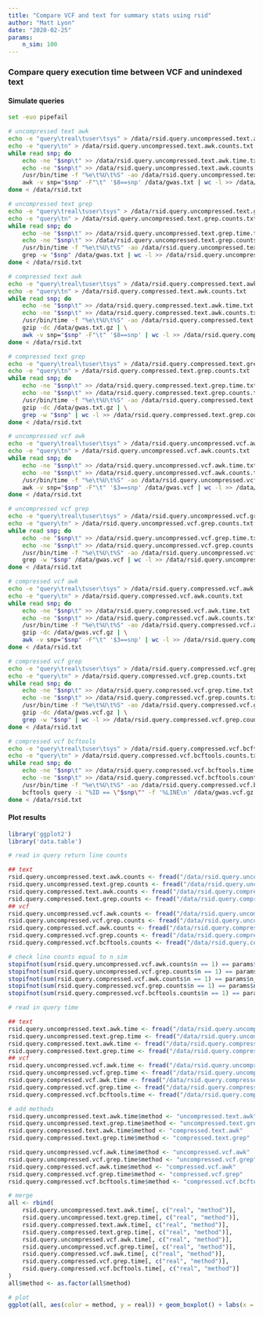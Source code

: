```yaml
---
title: "Compare VCF and text for summary stats using rsid"
author: "Matt Lyon"
date: "2020-02-25"
params:
    n_sim: 100
---
```


### Compare query execution time between VCF and unindexed text

#### Simulate queries

```bash
set -euo pipefail

# uncompressed text awk
echo -e "query\treal\tuser\tsys" > /data/rsid.query.uncompressed.text.awk.time.txt
echo -e "query\tn" > /data/rsid.query.uncompressed.text.awk.counts.txt
while read snp; do
    echo -ne "$snp\t" >> /data/rsid.query.uncompressed.text.awk.time.txt
    echo -ne "$snp\t" >> /data/rsid.query.uncompressed.text.awk.counts.txt
    /usr/bin/time -f "%e\t%U\t%S" -ao /data/rsid.query.uncompressed.text.awk.time.txt \
    awk -v snp="$snp" -F"\t" '$8==snp' /data/gwas.txt | wc -l >> /data/rsid.query.uncompressed.text.awk.counts.txt
done < /data/rsid.txt

# uncompressed text grep
echo -e "query\treal\tuser\tsys" > /data/rsid.query.uncompressed.text.grep.time.txt
echo -e "query\tn" > /data/rsid.query.uncompressed.text.grep.counts.txt
while read snp; do
    echo -ne "$snp\t" >> /data/rsid.query.uncompressed.text.grep.time.txt
    echo -ne "$snp\t" >> /data/rsid.query.uncompressed.text.grep.counts.txt
    /usr/bin/time -f "%e\t%U\t%S" -ao /data/rsid.query.uncompressed.text.grep.time.txt \
    grep -w "$snp" /data/gwas.txt | wc -l >> /data/rsid.query.uncompressed.text.grep.counts.txt
done < /data/rsid.txt

# compressed text awk
echo -e "query\treal\tuser\tsys" > /data/rsid.query.compressed.text.awk.time.txt
echo -e "query\tn" > /data/rsid.query.compressed.text.awk.counts.txt
while read snp; do
    echo -ne "$snp\t" >> /data/rsid.query.compressed.text.awk.time.txt
    echo -ne "$snp\t" >> /data/rsid.query.compressed.text.awk.counts.txt
    /usr/bin/time -f "%e\t%U\t%S" -ao /data/rsid.query.compressed.text.awk.time.txt \
    gzip -dc /data/gwas.txt.gz | \
    awk -v snp="$snp" -F"\t" '$8==snp' | wc -l >> /data/rsid.query.compressed.text.awk.counts.txt
done < /data/rsid.txt

# compressed text grep
echo -e "query\treal\tuser\tsys" > /data/rsid.query.compressed.text.grep.time.txt
echo -e "query\tn" > /data/rsid.query.compressed.text.grep.counts.txt
while read snp; do
    echo -ne "$snp\t" >> /data/rsid.query.compressed.text.grep.time.txt
    echo -ne "$snp\t" >> /data/rsid.query.compressed.text.grep.counts.txt
    /usr/bin/time -f "%e\t%U\t%S" -ao /data/rsid.query.compressed.text.grep.time.txt \
    gzip -dc /data/gwas.txt.gz | \
    grep -w "$snp" | wc -l >> /data/rsid.query.compressed.text.grep.counts.txt
done < /data/rsid.txt

# uncompressed vcf awk
echo -e "query\treal\tuser\tsys" > /data/rsid.query.uncompressed.vcf.awk.time.txt
echo -e "query\tn" > /data/rsid.query.uncompressed.vcf.awk.counts.txt
while read snp; do
    echo -ne "$snp\t" >> /data/rsid.query.uncompressed.vcf.awk.time.txt
    echo -ne "$snp\t" >> /data/rsid.query.uncompressed.vcf.awk.counts.txt
    /usr/bin/time -f "%e\t%U\t%S" -ao /data/rsid.query.uncompressed.vcf.awk.time.txt \
    awk -v snp="$snp" -F"\t" '$3==snp' /data/gwas.vcf | wc -l >> /data/rsid.query.uncompressed.vcf.awk.counts.txt
done < /data/rsid.txt

# uncompressed vcf grep
echo -e "query\treal\tuser\tsys" > /data/rsid.query.uncompressed.vcf.grep.time.txt
echo -e "query\tn" > /data/rsid.query.uncompressed.vcf.grep.counts.txt
while read snp; do
    echo -ne "$snp\t" >> /data/rsid.query.uncompressed.vcf.grep.time.txt
    echo -ne "$snp\t" >> /data/rsid.query.uncompressed.vcf.grep.counts.txt
    /usr/bin/time -f "%e\t%U\t%S" -ao /data/rsid.query.uncompressed.vcf.grep.time.txt \
    grep -w "$snp" /data/gwas.vcf | wc -l >> /data/rsid.query.uncompressed.vcf.grep.counts.txt
done < /data/rsid.txt

# compressed vcf awk
echo -e "query\treal\tuser\tsys" > /data/rsid.query.compressed.vcf.awk.time.txt
echo -e "query\tn" > /data/rsid.query.compressed.vcf.awk.counts.txt
while read snp; do
    echo -ne "$snp\t" >> /data/rsid.query.compressed.vcf.awk.time.txt
    echo -ne "$snp\t" >> /data/rsid.query.compressed.vcf.awk.counts.txt
    /usr/bin/time -f "%e\t%U\t%S" -ao /data/rsid.query.compressed.vcf.awk.time.txt \
    gzip -dc /data/gwas.vcf.gz | \
    awk -v snp="$snp" -F"\t" '$3==snp' | wc -l >> /data/rsid.query.compressed.vcf.awk.counts.txt
done < /data/rsid.txt

# compressed vcf grep
echo -e "query\treal\tuser\tsys" > /data/rsid.query.compressed.vcf.grep.time.txt
echo -e "query\tn" > /data/rsid.query.compressed.vcf.grep.counts.txt
while read snp; do
    echo -ne "$snp\t" >> /data/rsid.query.compressed.vcf.grep.time.txt
    echo -ne "$snp\t" >> /data/rsid.query.compressed.vcf.grep.counts.txt
    /usr/bin/time -f "%e\t%U\t%S" -ao /data/rsid.query.compressed.vcf.grep.time.txt \
    gzip -dc /data/gwas.vcf.gz | \
    grep -w "$snp" | wc -l >> /data/rsid.query.compressed.vcf.grep.counts.txt
done < /data/rsid.txt

# compressed vcf bcftools
echo -e "query\treal\tuser\tsys" > /data/rsid.query.compressed.vcf.bcftools.time.txt
echo -e "query\tn" > /data/rsid.query.compressed.vcf.bcftools.counts.txt
while read snp; do
    echo -ne "$snp\t" >> /data/rsid.query.compressed.vcf.bcftools.time.txt
    echo -ne "$snp\t" >> /data/rsid.query.compressed.vcf.bcftools.counts.txt
    /usr/bin/time -f "%e\t%U\t%S" -ao /data/rsid.query.compressed.vcf.bcftools.time.txt \
    bcftools query -i "%ID == \"$snp\"" -f '%LINE\n' /data/gwas.vcf.gz | wc -l >> /data/rsid.query.compressed.vcf.bcftools.counts.txt
done < /data/rsid.txt
```

#### Plot results

```r
library('ggplot2')
library('data.table')

# read in query return line counts

## text
rsid.query.uncompressed.text.awk.counts <- fread("/data/rsid.query.uncompressed.text.awk.counts.txt")
rsid.query.uncompressed.text.grep.counts <- fread("/data/rsid.query.uncompressed.text.grep.counts.txt")
rsid.query.compressed.text.awk.counts <- fread("/data/rsid.query.compressed.text.awk.counts.txt")
rsid.query.compressed.text.grep.counts <- fread("/data/rsid.query.compressed.text.grep.counts.txt")
## vcf
rsid.query.uncompressed.vcf.awk.counts <- fread("/data/rsid.query.uncompressed.vcf.awk.counts.txt")
rsid.query.uncompressed.vcf.grep.counts <- fread("/data/rsid.query.uncompressed.vcf.grep.counts.txt")
rsid.query.compressed.vcf.awk.counts <- fread("/data/rsid.query.compressed.vcf.awk.counts.txt")
rsid.query.compressed.vcf.grep.counts <- fread("/data/rsid.query.compressed.vcf.grep.counts.txt")
rsid.query.compressed.vcf.bcftools.counts <- fread("/data/rsid.query.compressed.vcf.bcftools.counts.txt")

# check line counts equal to n_sim
stopifnot(sum(rsid.query.uncompressed.vcf.awk.counts$n == 1) == params$n_sim)
stopifnot(sum(rsid.query.uncompressed.vcf.grep.counts$n == 1) == params$n_sim)
stopifnot(sum(rsid.query.compressed.vcf.awk.counts$n == 1) == params$n_sim)
stopifnot(sum(rsid.query.compressed.vcf.grep.counts$n == 1) == params$n_sim)
stopifnot(sum(rsid.query.compressed.vcf.bcftools.counts$n == 1) == params$n_sim)

# read in query time

## text
rsid.query.uncompressed.text.awk.time <- fread("/data/rsid.query.uncompressed.text.awk.time.txt")
rsid.query.uncompressed.text.grep.time <- fread("/data/rsid.query.uncompressed.text.grep.time.txt")
rsid.query.compressed.text.awk.time <- fread("/data/rsid.query.compressed.text.awk.time.txt")
rsid.query.compressed.text.grep.time <- fread("/data/rsid.query.compressed.text.grep.time.txt")
## vcf
rsid.query.uncompressed.vcf.awk.time <- fread("/data/rsid.query.uncompressed.vcf.awk.time.txt")
rsid.query.uncompressed.vcf.grep.time <- fread("/data/rsid.query.uncompressed.vcf.grep.time.txt")
rsid.query.compressed.vcf.awk.time <- fread("/data/rsid.query.compressed.vcf.awk.time.txt")
rsid.query.compressed.vcf.grep.time <- fread("/data/rsid.query.compressed.vcf.grep.time.txt")
rsid.query.compressed.vcf.bcftools.time <- fread("/data/rsid.query.compressed.vcf.bcftools.time.txt")

# add methods
rsid.query.uncompressed.text.awk.time$method <- "uncompressed.text.awk"
rsid.query.uncompressed.text.grep.time$method <- "uncompressed.text.grep"
rsid.query.compressed.text.awk.time$method <- "compressed.text.awk"
rsid.query.compressed.text.grep.time$method <- "compressed.text.grep"

rsid.query.uncompressed.vcf.awk.time$method <- "uncompressed.vcf.awk"
rsid.query.uncompressed.vcf.grep.time$method <- "uncompressed.vcf.grep"
rsid.query.compressed.vcf.awk.time$method <- "compressed.vcf.awk"
rsid.query.compressed.vcf.grep.time$method <- "compressed.vcf.grep"
rsid.query.compressed.vcf.bcftools.time$method <- "compressed.vcf.bcftools"

# merge
all <- rbind(
    rsid.query.uncompressed.text.awk.time[, c("real", "method")],
    rsid.query.uncompressed.text.grep.time[, c("real", "method")],
    rsid.query.compressed.text.awk.time[, c("real", "method")],
    rsid.query.compressed.text.grep.time[, c("real", "method")],
    rsid.query.uncompressed.vcf.awk.time[, c("real", "method")],
    rsid.query.uncompressed.vcf.grep.time[, c("real", "method")],
    rsid.query.compressed.vcf.awk.time[, c("real", "method")],
    rsid.query.compressed.vcf.grep.time[, c("real", "method")],
    rsid.query.compressed.vcf.bcftools.time[, c("real", "method")]
)
all$method <- as.factor(all$method)

# plot
ggplot(all, aes(color = method, y = real)) + geom_boxplot() + labs(x = "Method", y = "Execution time (sec)") + theme(axis.text.x=element_blank()) + theme(legend.title=element_blank()) + ggtitle("Query time using dbsnp identifier")
```